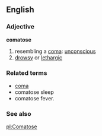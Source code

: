 == English ==
=== Adjective ===
'''comatose'''
# resembling a [[coma]]: [[unconscious]] 
# [[drowsy]] or [[lethargic]]
=== Related terms ===
* [[coma]]
* comatose sleep
* comatose fever.
=== See also ===
{{pedialite}}

[[pl:Comatose]]